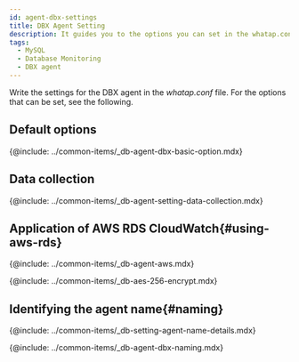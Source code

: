 ```yaml
---
id: agent-dbx-settings
title: DBX Agent Setting
description: It guides you to the options you can set in the whatap.conf file.
tags:
  - MySQL
  - Database Monitoring
  - DBX agent
---
```



Write the settings for the DBX agent in the _whatap.conf_ file. For the options that can be set, see the following.

## Default options

{@include: ../common-items/_db-agent-dbx-basic-option.mdx}

## Data collection

{@include: ../common-items/_db-agent-setting-data-collection.mdx}

## Application of AWS RDS CloudWatch{#using-aws-rds}

{@include: ../common-items/_db-agent-aws.mdx}

<!-- AES 256 암호화 적용 -->

{@include: ../common-items/_db-aes-256-encrypt.mdx}  

## Identifying the agent name{#naming}

{@include: ../common-items/_db-setting-agent-name-details.mdx}

{@include: ../common-items/_db-agent-dbx-naming.mdx}
